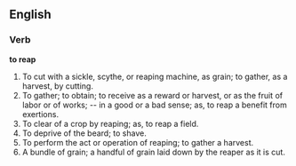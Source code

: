==English==

===Verb===

'''to reap'''

#To cut with a sickle, scythe, or reaping machine, as grain; to gather, as a harvest, by cutting.
#To gather; to obtain; to receive as a reward or harvest, or as the fruit of labor or of works; -- in a good or a bad sense; as, to reap a benefit from exertions.
#To clear of a crop by reaping; as, to reap a field.
#To deprive of the beard; to shave.
#To perform the act or operation of reaping; to gather a harvest.
#A bundle of grain; a handful of grain laid down by the reaper as it is cut.
